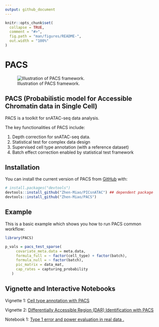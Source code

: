 ```yaml
---
output: github_document
---
```


<!-- README.md is generated from README.Rmd. Please edit that file -->

```r
knitr::opts_chunk$set(
  collapse = TRUE,
  comment = "#>",
  fig.path = "man/figures/README-",
  out.width = "100%"
)
```

# PACS

![Illustration of PACS framework.](man/figures/README-PACS_illustration.svg)

<!-- badges: start -->
<!-- badges: end -->

## PACS (Probabilistic model for Accessible Chromatin data in Single Cell)
PACS is a toolkit for snATAC-seq data analysis.

The key functionalities of PACS include: 

(1) Depth correction for snATAC-seq data. 
(2) Statistical test for complex data design
(3) Supervised cell type annotation (with a reference dataset)
(4) Batch effect correction enabled by statistical test framework

## Installation

You can install the current version of PACS from [GitHub](https://github.com/) with:

``` r
# install.packages("devtools")
devtools::install_github("Zhen-Miao/PICsnATAC") ## dependent package 
devtools::install_github("Zhen-Miao/PACS")
```

## Example

This is a basic example which shows you how to run PACS common workflow:

```r
library(PACS)

p_vals = pacs_test_sparse(
     covariate_meta.data = meta.data,
     formula_full = ~ factor(cell_type) + factor(batch),
     formula_null = ~ factor(batch),
     pic_matrix = data_mat,
     cap_rates = capturing_probability
   )
```

## Vignette and Interactive Notebooks

Vignette 1: [Cell type annotation with PACS](https://htmlpreview.github.io/?https://github.com/Zhen-Miao/PACS/blob/main/vignettes/Vignette_1_PACS_cell_type_annotation.html)

Vignette 2: [Differentially Accessible Region (DAR) Identification with PACS](https://htmlpreview.github.io/?https://github.com/Zhen-Miao/PACS/blob/main/vignettes/Vignette_1_PACS_cell_type_annotation.html)

Notebook 1: [Type 1 error and power evaluation in real data .](https://github.com/Zhen-Miao/PACS/blob/main/vignettes/Notebook_1_Test_For_Sens_Spec_real_kidney_data.ipynb)

